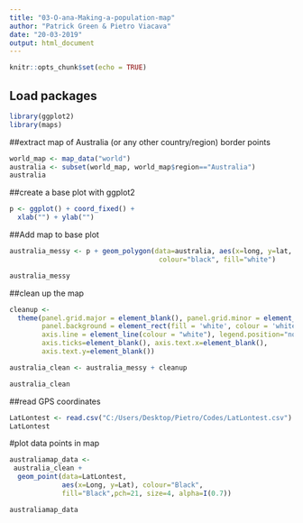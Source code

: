 ```yaml
---
title: "03-O-ana-Making-a-population-map"
author: "Patrick Green & Pietro Viacava"
date: "20-03-2019"
output: html_document
---
```


```r
knitr::opts_chunk$set(echo = TRUE)
```

## Load packages
```r
library(ggplot2)
library(maps)
```

##extract map of Australia (or any other country/region) border points
```r
world_map <- map_data("world")
australia <- subset(world_map, world_map$region=="Australia")
australia
```

##create a base plot with ggplot2
```r
p <- ggplot() + coord_fixed() +
  xlab("") + ylab("")
```

##Add map to base plot
```r
australia_messy <- p + geom_polygon(data=australia, aes(x=long, y=lat, group=group), 
                                     colour="black", fill="white")

australia_messy
```

##clean up the map
```r
cleanup <- 
  theme(panel.grid.major = element_blank(), panel.grid.minor = element_blank(), 
        panel.background = element_rect(fill = 'white', colour = 'white'), 
        axis.line = element_line(colour = "white"), legend.position="none",
        axis.ticks=element_blank(), axis.text.x=element_blank(),
        axis.text.y=element_blank())

australia_clean <- australia_messy + cleanup

australia_clean
```

##read GPS coordinates
```r
LatLontest <- read.csv("C:/Users/Desktop/Pietro/Codes/LatLontest.csv")
LatLontest
```

#plot data points in map
```r
australiamap_data <- 
 australia_clean +
  geom_point(data=LatLontest, 
             aes(x=Long, y=Lat), colour="Black", 
             fill="Black",pch=21, size=4, alpha=I(0.7))

australiamap_data
```

